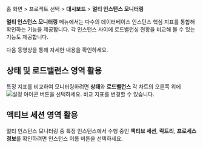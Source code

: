 홈 화면 > 프로젝트 선택 > **대시보드** > **멀티 인스턴스 모니터링**

<ProdImg img="db-multi-instance-monitoring.png" desc="멀티 인스턴스 모니터링" />

**멀티 인스턴스 모니터링** 메뉴에서는 다수의 데이터베이스 인스턴스 핵심 지표를 통합해 확인하는 기능을 제공합니다. 각 인스턴스 사이에 로드밸런싱 현황을 비교해 볼 수 있는 기능도 제공합니다.

다음 동영상을 통해 자세한 내용을 확인하세요.

<Youtube ko="JWoW9v32-OU" en="JWoW9v32-OU" ja="JWoW9v32-OU" />

## 상태 및 로드밸런스 영역 활용

특정 지표를 비교하여 모니터링하려면 **상태**와 **로드밸런스** 각 차트의 오른쪽 위에 ![설정 아이콘](/img/ico-setting.svg) 버튼을 선택하세요. 비교 지표를 변경할 수 있습니다.

## 액티브 세션 영역 활용

멀티 인스턴스 모니터링 중 특정 인스턴스에서 수행 중인 **액티브 세션**, **락트리**, **프로세스 정보**를 확인하려면 인스턴스 이름 버튼을 선택하세요.
